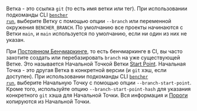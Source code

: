 Ветка - это ссылка `git` (то есть имя ветки или тег).
При использовании подкоманды CLI <code><a href="/ru/docs/explanation/bencher-run/">bencher run</a></code>,
выберите Ветку с помощью опции `--branch` или переменной окружения `BENCHER_BRANCH`.
По умолчанию все проекты начинаются с Ветки `main`, и
`main` используется по умолчанию, если ни один из них не указан.

При [Постоянном Бенчмаркинге][continuous benchmarking], то есть бенчмаркинге в CI,
вы часто захотите создать или перебазировать `branch` на уже существующей Ветке.
Это называется Начальной Точкой Ветки [Start Point][start point].
Начальная Точка - это другая Ветка в конкретной версии (и `git` хэш, если доступен).
При использовании подкоманды CLI <code><a href="/ru/docs/explanation/bencher-run/">bencher run</a></code>,
выберите Начальную Точку с помощью опции `--branch-start-point`.
Кроме того, используйте опцию `--branch-start-point-hash` для указания конкретного `git` хэша для Начальной Точки.
Вся информация и [Пороги][thresholds] копируются из Начальной Точки.

[continuous benchmarking]: /ru/docs/explanation/continuous-benchmarking/
[start point]: /ru/docs/explanation/benchmarking/#start-point
[thresholds]: /ru/docs/explanation/thresholds/